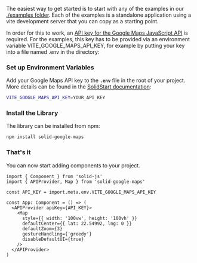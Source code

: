 <MDXHeader title="Getting Started" description="Install and configure." />

The easiest way to get started is to start with any of the examples in our [./examples folder](https://github.com/create-solid/solid-google-maps/tree/main/examples). Each of the examples is a standalone application using a vite development server that you can copy as a starting point.

In order for this to work, an [API key for the Google Maps JavaScript API](https://developers.google.com/maps/documentation/javascript/get-api-key) is required. For the examples, this key has to be provided via an environment variable VITE_GOOGLE_MAPS_API_KEY, for example by putting your key into a file named .env in the directory:

<Steps>

### Set up Environment Variables

Add your Google Maps API key to the **`.env`** file in the root of your project. More details can be found in the [SolidStart documentation](https://docs.solidjs.com/configuration/environment-variables):

```bash
VITE_GOOGLE_MAPS_API_KEY=YOUR_API_KEY
```

### Install the Library

The library can be installed from npm:

```bash
npm install solid-google-maps
```

### That's it

You can now start adding components to your project.

```tsx showLineNumbers
import { Component } from 'solid-js'
import { APIProvider, Map } from 'solid-google-maps'

const API_KEY = import.meta.env.VITE_GOOGLE_MAPS_API_KEY

const App: Component = () => (
  <APIProvider apiKey={API_KEY}>
    <Map
      style={{ width: '100vw', height: '100vh' }}
      defaultCenter={{ lat: 22.54992, lng: 0 }}
      defaultZoom={3}
      gestureHandling={'greedy'}
      disableDefaultUI={true}
    />
  </APIProvider>
)
```

</Steps>
